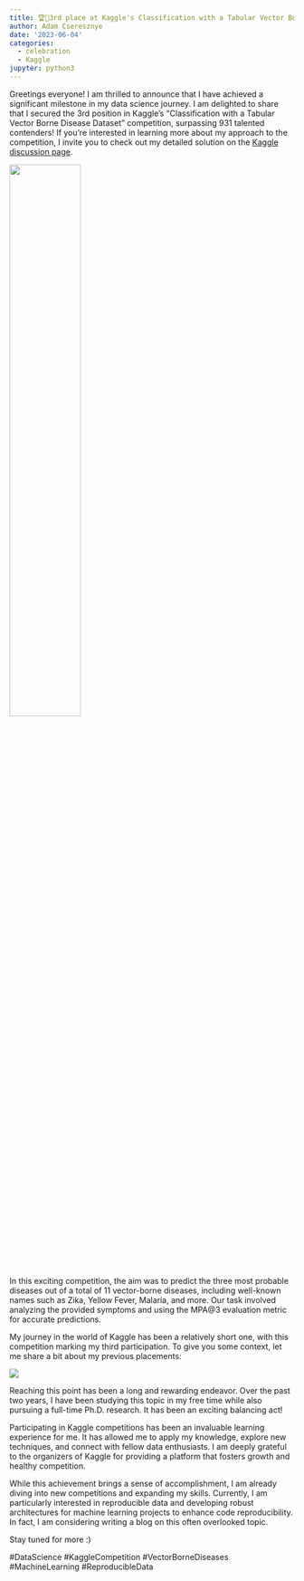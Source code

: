 ```yaml
---
title: 🏆🥉3rd place at Kaggle's Classification with a Tabular Vector Borne Disease Dataset
author: Adam Cseresznye
date: '2023-06-04'
categories:
  - celebration
  - Kaggle
jupyter: python3
---
```


Greetings everyone! I am thrilled to announce that I have achieved a significant milestone in my data science journey. I am delighted to share that I secured the 3rd position in Kaggle's "Classification with a Tabular Vector Borne Disease Dataset" competition, surpassing 931 talented contenders! If you're interested in learning more about my approach to the competition, I invite you to check out my detailed solution on the [Kaggle discussion page](https://www.kaggle.com/competitions/playground-series-s3e13/discussion/406409).

![](230604-Kaggle-img1.jpeg){width=50% fig-align="center"}

In this exciting competition, the aim was to predict the three most probable diseases out of a total of 11 vector-borne diseases, including well-known names such as Zika, Yellow Fever, Malaria, and more. Our task involved analyzing the provided symptoms and using the MPA@3 evaluation metric for accurate predictions.

My journey in the world of Kaggle has been a relatively short one, with this competition marking my third participation. To give you some context, let me share a bit about my previous placements:

![](230604-Kaggle-img2.jpeg)

Reaching this point has been a long and rewarding endeavor. Over the past two years, I have been studying this topic in my free time while also pursuing a full-time Ph.D. research. It has been an exciting balancing act!

Participating in Kaggle competitions has been an invaluable learning experience for me. It has allowed me to apply my knowledge, explore new techniques, and connect with fellow data enthusiasts. I am deeply grateful to the organizers of Kaggle for providing a platform that fosters growth and healthy competition. 

While this achievement brings a sense of accomplishment, I am already diving into new competitions and expanding my skills. Currently, I am particularly interested in reproducible data and developing robust architectures for machine learning projects to enhance code reproducibility. In fact, I am considering writing a blog on this often overlooked topic.

Stay tuned for more :) 

#DataScience #KaggleCompetition #VectorBorneDiseases #MachineLearning #ReproducibleData

